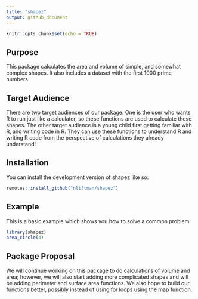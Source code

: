 ```yaml
---
title: "shapez"
output: github_document
---
```


<!-- README.md is generated from README.Rmd. Please edit that file -->

```r
knitr::opts_chunk$set(echo = TRUE)
```


## Purpose

This package calculates the area and volume of simple, and somewhat complex shapes. It also includes a dataset with the first 1000 prime numbers. 

## Target Audience

There are two target audiences of our package. One is the user who wants R to run just like a calculator, so these functions are used to calculate these shapes. The other target audience is a young child first getting familiar with R, and writing code in R. They can use these functions to understand R and writing R code from the perspective of calculations they already understand!

## Installation

You can install the development version of shapez like so:

```r
remotes::install_github("nliftman/shapez")
```

## Example

This is a basic example which shows you how to solve a common problem:

```r
library(shapez)
area_circle(4)
```

## Package Proposal

We will continue working on this package to do calculations of volume and area; however, we will also start adding more complicated shapes and will be adding perimeter and surface area functions. We also hope to build our functions better, possibly instead of using for loops using the map function. 

